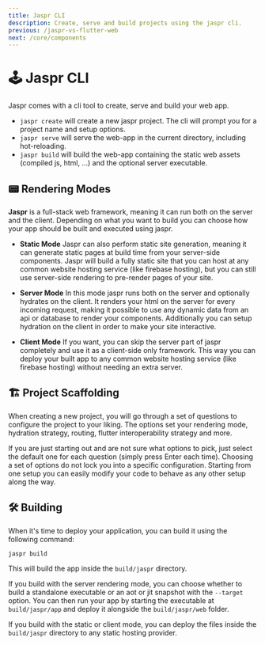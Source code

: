 ```yaml
---
title: Jaspr CLI
description: Create, serve and build projects using the jaspr cli.
previous: /jaspr-vs-flutter-web
next: /core/components
---
```


# 🕹 Jaspr CLI

Jaspr comes with a cli tool to create, serve and build your web app.

- `jaspr create` will create a new jaspr project. The cli will prompt you for a project name and setup options.
- `jaspr serve` will serve the web-app in the current directory, including hot-reloading.
- `jaspr build` will build the web-app containing the static web assets (compiled js, html, ...) and the optional server executable.

## 📟 Rendering Modes

**Jaspr** is a full-stack web framework, meaning it can run both on the server and the client. Depending on what you
want to build you can choose how your app should be built and executed using jaspr.

- **Static Mode**
  Jaspr can also perform static site generation, meaning it can generate static pages at build time from your server-side
  components. Jaspr will build a fully static site that you can host at any common website hosting service (like firebase hosting),
  but you can still use server-side rendering to pre-render pages of your site.

- **Server Mode**
  In this mode jaspr runs both on the server and optionally hydrates on the client. It renders your html on the server
  for every incoming request, making it possible to use any dynamic data from an api or database to render your components.
  Additionally you can setup hydration on the client in order to make your site interactive.

- **Client Mode**
  If you want, you can skip the server part of jaspr completely and use it as a client-side only framework. This way
  you can deploy your built app to any common website hosting service (like firebase hosting) without needing an extra server.

## 🏗 Project Scaffolding

When creating a new project, you will go through a set of questions to configure the project to your liking.
The options set your rendering mode, hydration strategy, routing, flutter interoperability strategy and more.

<Info>
If you are just starting out and are not sure what options to pick, just select the default one for each question
(simply press Enter each time).
</Info>

<Info>
Choosing a set of options do not lock you into a specific configuration. Starting from one setup you can easily
modify your code to behave as any other setup along the way.
</Info>

## 🛠 Building

When it's time to deploy your application, you can build it using the following command:

```shell
jaspr build
```

This will build the app inside the `build/jaspr` directory.

If you build with the server rendering mode, you can choose whether to build a standalone executable or an aot or jit
snapshot with the `--target` option. You can then run your app by starting the executable at `build/jaspr/app` and deploy
it alongside the `build/jaspr/web` folder.

If you build with the static or client mode, you can deploy the files inside
the `build/jaspr` directory to any static hosting provider.


